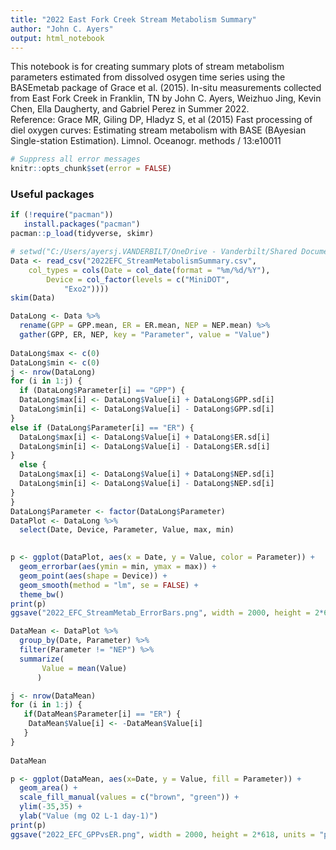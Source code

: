 ```yaml
---
title: "2022 East Fork Creek Stream Metabolism Summary"
author: "John C. Ayers"
output: html_notebook
---
```


This notebook is for creating summary plots of stream metabolism parameters estimated from dissolved osygen time series using the BASEmetab package of Grace et al. (2015). In-situ measurements collected from East Fork Creek in Franklin, TN by John C. Ayers, Weizhuo Jing, Kevin Chen, Ella Daugherty, and Gabriel Perez in Summer 2022.  
Reference:
Grace MR, Giling DP, Hladyz S, et al (2015) Fast processing of diel oxygen curves: Estimating stream metabolism with BASE (BAyesian Single-station Estimation). Limnol. Oceanogr. methods / 13:e10011

```r
# Suppress all error messages
knitr::opts_chunk$set(error = FALSE)
```

### Useful packages

```r
if (!require("pacman"))
   install.packages("pacman")
pacman::p_load(tidyverse, skimr)
```

```r
# setwd("C:/Users/ayersj.VANDERBILT/OneDrive - Vanderbilt/Shared Documents/Pilot Project - Water Quality/WaterQualityCode/2022/EFC")
Data <- read_csv("2022EFC_StreamMetabolismSummary.csv", 
    col_types = cols(Date = col_date(format = "%m/%d/%Y"), 
        Device = col_factor(levels = c("MiniDOT", 
            "Exo2"))))
skim(Data)
```

```r

DataLong <- Data %>%
  rename(GPP = GPP.mean, ER = ER.mean, NEP = NEP.mean) %>%
  gather(GPP, ER, NEP, key = "Parameter", value = "Value")
  
DataLong$max <- c(0)
DataLong$min <- c(0)
j <- nrow(DataLong)
for (i in 1:j) {
  if (DataLong$Parameter[i] == "GPP") {
  DataLong$max[i] <- DataLong$Value[i] + DataLong$GPP.sd[i]
  DataLong$min[i] <- DataLong$Value[i] - DataLong$GPP.sd[i]
}  
else if (DataLong$Parameter[i] == "ER") {
  DataLong$max[i] <- DataLong$Value[i] + DataLong$ER.sd[i]
  DataLong$min[i] <- DataLong$Value[i] - DataLong$ER.sd[i]
} 
  else {
  DataLong$max[i] <- DataLong$Value[i] + DataLong$NEP.sd[i]
  DataLong$min[i] <- DataLong$Value[i] - DataLong$NEP.sd[i]
}
}
DataLong$Parameter <- factor(DataLong$Parameter)
DataPlot <- DataLong %>%
  select(Date, Device, Parameter, Value, max, min)
 

```

```r
p <- ggplot(DataPlot, aes(x = Date, y = Value, color = Parameter)) +
  geom_errorbar(aes(ymin = min, ymax = max)) +
  geom_point(aes(shape = Device)) +
  geom_smooth(method = "lm", se = FALSE) +
  theme_bw()
print(p)
ggsave("2022_EFC_StreamMetab_ErrorBars.png", width = 2000, height = 2*618, units = "px")

```

```r

DataMean <- DataPlot %>%
  group_by(Date, Parameter) %>%
  filter(Parameter != "NEP") %>%
  summarize(
       Value = mean(Value)
      )

j <- nrow(DataMean)
for (i in 1:j) {
   if(DataMean$Parameter[i] == "ER") {
    DataMean$Value[i] <- -DataMean$Value[i]
   }
}
 
DataMean

p <- ggplot(DataMean, aes(x=Date, y = Value, fill = Parameter)) +
  geom_area() +
  scale_fill_manual(values = c("brown", "green")) +
  ylim(-35,35) +
  ylab("Value (mg O2 L-1 day-1)")
print(p)
ggsave("2022_EFC_GPPvsER.png", width = 2000, height = 2*618, units = "px")

```

